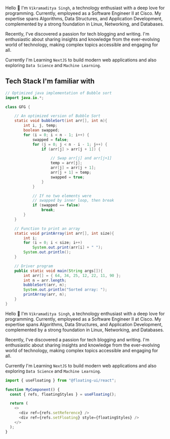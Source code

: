Hello <span className="wavy">👋</span> I'm `Vikramaditya Singh`, a technology enthusiast with a deep love for programming. Currently, employeed as a Software Engineer II at Cisco. My expertise spans Algorithms, Data Structures, and Application Development, complemented by a strong foundation in Linux, Networking, and Databases.

Recently, I've discovered a passion for tech blogging and writing. I'm enthusiastic about sharing insights and knowledge from the ever-evolving world of technology, making complex topics accessible and engaging for all.

Currently I'm Learning `NextJS` to build modern web applications and also exploring `Data Science` and `Machine Learning`.

## Tech Stack I'm familiar with

```java
// Optimized java implementation of Bubble sort
import java.io.*;

class GFG {

    // An optimized version of Bubble Sort
    static void bubbleSort(int arr[], int n){
        int i, j, temp;
        boolean swapped;
        for (i = 0; i < n - 1; i++) {
            swapped = false;
            for (j = 0; j < n - i - 1; j++) {
                if (arr[j] > arr[j + 1]) {

                    // Swap arr[j] and arr[j+1]
                    temp = arr[j];
                    arr[j] = arr[j + 1];
                    arr[j + 1] = temp;
                    swapped = true;
                }
            }

            // If no two elements were
            // swapped by inner loop, then break
            if (swapped == false)
                break;
        }
    }

    // Function to print an array
    static void printArray(int arr[], int size){
        int i;
        for (i = 0; i < size; i++)
            System.out.print(arr[i] + " ");
        System.out.println();
    }

    // Driver program
    public static void main(String args[]){
        int arr[] = { 64, 34, 25, 12, 22, 11, 90 };
        int n = arr.length;
        bubbleSort(arr, n);
        System.out.println("Sorted array: ");
        printArray(arr, n);
    }
}
```

Hello <span className="wavy">👋</span> I'm `Vikramaditya Singh`, a technology enthusiast with a deep love for programming. Currently, employeed as a Software Engineer II at Cisco. My expertise spans Algorithms, Data Structures, and Application Development, complemented by a strong foundation in Linux, Networking, and Databases.

Recently, I've discovered a passion for tech blogging and writing. I'm enthusiastic about sharing insights and knowledge from the ever-evolving world of technology, making complex topics accessible and engaging for all.

Currently I'm Learning `NextJS` to build modern web applications and also exploring `Data Science` and `Machine Learning`.

```js {1-3}
import { useFloating } from "@floating-ui/react";

function MyComponent() {
  const { refs, floatingStyles } = useFloating();

  return (
    <>
      <div ref={refs.setReference} />
      <div ref={refs.setFloating} style={floatingStyles} />
    </>
  );
}
```
